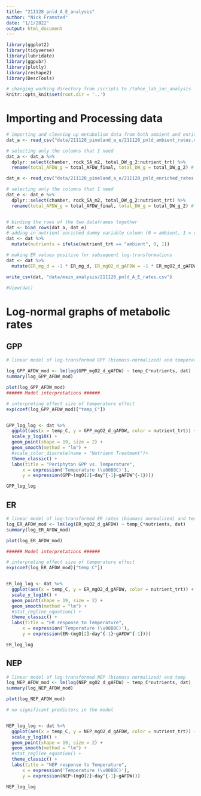 ```yaml
---
title: "211128_pnld_A_E_analysis"
author: "Nick Framsted"
date: "1/1/2022"
output: html_document
---
```


```r
library(ggplot2)
library(tidyverse)
library(lubridate)
library(ggpubr)
library(plotly)
library(reshape2)
library(DescTools)

# changing working directory from /scripts to /tahoe_lab_inc_analysis
knitr::opts_knit$set(root.dir = '..')
```

# Importing and Processing data
```r
# importing and cleaning up metabolism data from both ambient and enriched incubations
dat_a <- read_csv("data/211128_pineland_a_e/211128_pnld_ambient_rates.csv")

# selecting only the columns that I need
dat_a <- dat_a %>%
  dplyr::select(chamber, rock_SA_m2, total_DW_g_2:nutrient_trt) %>%
  rename(total_AFDW_g = total_AFDW_final, total_DW_g = total_DW_g_2) # renaming columns of remeasured AFDW data to be the same name as the other experiments now that I no longer need to distinguish between the two sources of AFDW data

dat_e <- read_csv("data/211128_pineland_a_e/211128_pnld_enriched_rates.csv")

# selecting only the columns that I need
dat_e <- dat_e %>%
  dplyr::select(chamber, rock_SA_m2, total_DW_g_2:nutrient_trt) %>%
  rename(total_AFDW_g = total_AFDW_final, total_DW_g = total_DW_g_2) # renaming columns of remeasured AFDW data to be the same name as the other experiments now that I no longer need to distinguish between the two sources of AFDW data


# binding the rows of the two dataframes together
dat <- bind_rows(dat_a, dat_e)
# adding in nutrient enriched dummy variable column (0 = ambient, 1 = enriched nutrients)
dat <- dat %>%
  mutate(nutrients = ifelse(nutrient_trt == "ambient", 0, 1))

# making ER values positive for subsequent log-transformations
dat <- dat %>%
  mutate(ER_mg_d = -1 * ER_mg_d, ER_mgO2_d_gAFDW = -1 * ER_mgO2_d_gAFDW, ER_mgO2_d_m2 = -1 * ER_mgO2_d_m2)

write_csv(dat, "data/main_analysis/211128_pnld_A_E_rates.csv")

#View(dat)

```

# Log-normal graphs of metabolic rates

## GPP
```r
# linear model of log-transformed GPP (biomass-normalized) and temperature

log_GPP_AFDW_mod <- lm(log(GPP_mgO2_d_gAFDW) ~ temp_C*nutrients, dat)
summary(log_GPP_AFDW_mod)

plot(log_GPP_AFDW_mod)
###### Model interpretations ######

# interpreting effect size of temperature effect
exp(coef(log_GPP_AFDW_mod)["temp_C"])


GPP_log_log <- dat %>%
  ggplot(aes(x = temp_C, y = GPP_mgO2_d_gAFDW, color = nutrient_trt)) +
  scale_y_log10() +
  geom_point(shape = 19, size = 2) +
  geom_smooth(method = "lm") +
  #scale_color_discrete(name = "Nutrient Treatment")+
  theme_classic() +
  labs(title = "Periphyton GPP vs. Temperature",
      x = expression('Temperature (\u00B0C)'),
      y = expression(GPP~(mgO[2]~day^{-1}~gAFDW^{-1})))

GPP_log_log
```

## ER
```r
# linear model of log-transformed ER rates (biomass normalized) and temperature
log_ER_AFDW_mod <- lm(log(ER_mgO2_d_gAFDW) ~ temp_C*nutrients, dat)
summary(log_ER_AFDW_mod)

plot(log_ER_AFDW_mod)

###### Model interpretations ######

# interpreting effect size of temperature effect
exp(coef(log_ER_AFDW_mod)["temp_C"])


ER_log_log <- dat %>%
  ggplot(aes(x = temp_C, y = ER_mgO2_d_gAFDW, color = nutrient_trt)) +
  scale_y_log10() +
  geom_point(shape = 19, size = 2) +
  geom_smooth(method = "lm") +
  #stat_regline_equation() +
  theme_classic() +
  labs(title = "ER response to Temperature",
      x = expression('Temperature (\u00B0C)'),
      y = expression(ER~(mgO[2]~day^{-1}~gAFDW^{-1})))

ER_log_log
```


## NEP
```r
# linear model of log-transformed NEP (biomass normalized) and temp
log_NEP_AFDW_mod <- lm(log(NEP_mgO2_d_gAFDW) ~ temp_C*nutrients, dat)
summary(log_NEP_AFDW_mod)

plot(log_NEP_AFDW_mod)

# no significant predictors in the model


NEP_log_log <- dat %>%
  ggplot(aes(x = temp_C, y = NEP_mgO2_d_gAFDW, color = nutrient_trt)) +
  scale_y_log10() +
  geom_point(shape = 19, size = 2) +
  geom_smooth(method = "lm") +
  #stat_regline_equation() +
  theme_classic() +
  labs(title = "NEP response to Temperature",
      x = expression('Temperature (\u00B0C)'),
      y = expression(NEP~(mgO[2]~day^{-1}~gAFDW)))

NEP_log_log
```